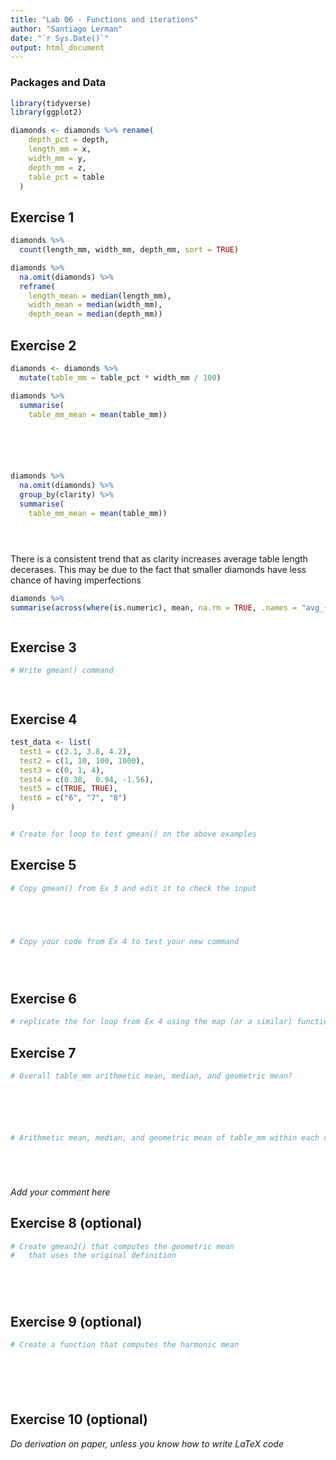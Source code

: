 ```yaml
---
title: "Lab 06 - Functions and iterations"
author: "Santiago Lerman"
date: "`r Sys.Date()`"
output: html_document
---
```



### Packages and Data

```r
library(tidyverse) 
library(ggplot2)
```

```r
diamonds <- diamonds %>% rename(
    depth_pct = depth,
    length_mm = x,
    width_mm = y,
    depth_mm = z,
    table_pct = table
  )
```


## Exercise 1

```r
diamonds %>%
  count(length_mm, width_mm, depth_mm, sort = TRUE)

diamonds %>%
  na.omit(diamonds) %>%
  reframe(
    length_mean = median(length_mm),
    width_mean = median(width_mm),
    depth_mean = median(depth_mm))


```


## Exercise 2

```r

diamonds <- diamonds %>%
  mutate(table_mm = table_pct * width_mm / 100)

diamonds %>% 
  summarise( 
    table_mm_mean = mean(table_mm))






diamonds %>% 
  na.omit(diamonds) %>%
  group_by(clarity) %>% 
  summarise(
    table_mm_mean = mean(table_mm))





```

There is a consistent trend that as clarity increases average table length decerases. This may be due to the fact that smaller diamonds have less chance of having imperfections 
```r

diamonds %>%
summarise(across(where(is.numeric), mean, na.rm = TRUE, .names = "avg_{.col}"))



```

## Exercise 3

```r
# Write gmean() command




```

## Exercise 4

```r

test_data <- list(
  test1 = c(2.1, 3.8, 4.2),
  test2 = c(1, 10, 100, 1000),
  test3 = c(0, 1, 4),
  test4 = c(0.38,  0.94, -1.56),
  test5 = c(TRUE, TRUE),
  test6 = c("6", "7", "8")
)


# Create for loop to test gmean() on the above examples


```


## Exercise 5

```r
# Copy gmean() from Ex 3 and edit it to check the input





# Copy your code from Ex 4 to test your new command





```

## Exercise 6

```r
# replicate the for loop from Ex 4 using the map (or a similar) function

```


## Exercise 7

```r
# Overall table_mm arithmetic mean, median, and geometric mean?






# Arithmetic mean, median, and geometric mean of table_mm within each clarity category






```

_Add your comment here_


## Exercise 8 (optional)

```r
# Create gmean2() that computes the geometric mean 
#   that uses the original definition






```


## Exercise 9 (optional)

```r
# Create a function that computes the harmonic mean







```

## Exercise 10 (optional)

_Do derivation on paper, unless you know how to write LaTeX code_
